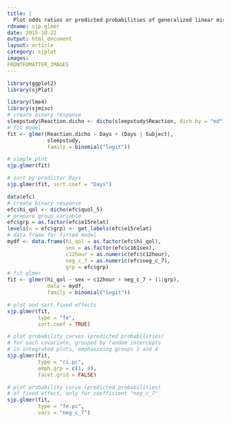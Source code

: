 ```yaml
---
title: |
  Plot odds ratios or predicted probabilities of generalized linear mixed effects models
rdname: sjp.glmer
date: 2015-10-22
output: html_document
layout: article
category: sjplot
images:
FRONTFOMATTER_IMAGES
---
```


```r
library(ggplot2)
library(sjPlot)
```

```r

library(lme4)
library(sjmisc)
# create binary response
sleepstudy$Reaction.dicho <- dicho(sleepstudy$Reaction, dich.by = "md")
# fit model
fit <- glmer(Reaction.dicho ~ Days + (Days | Subject),
             sleepstudy,
             family = binomial("logit"))

# simple plot
sjp.glmer(fit)

# sort by predictor Days
sjp.glmer(fit, sort.coef = "Days")

data(efc)
# create binary response
efc$hi_qol <- dicho(efc$quol_5)
# prepare group variable
efc$grp = as.factor(efc$e15relat)
levels(x = efc$grp) <- get_labels(efc$e15relat)
# data frame for fitted model
mydf <- data.frame(hi_qol = as.factor(efc$hi_qol),
                   sex = as.factor(efc$c161sex),
                   c12hour = as.numeric(efc$c12hour),
                   neg_c_7 = as.numeric(efc$neg_c_7),
                   grp = efc$grp)
# fit glmer
fit <- glmer(hi_qol ~ sex + c12hour + neg_c_7 + (1|grp),
             data = mydf,
             family = binomial("logit"))

# plot and sort fixed effects
sjp.glmer(fit,
          type = "fe",
          sort.coef = TRUE)

# plot probability curves (predicted probabilities)
# for each covariate, grouped by random intercepts
# in integrated plots, emphasizing groups 1 and 4
sjp.glmer(fit,
          type = "ri.pc",
          emph.grp = c(1, 4),
          facet.grid = FALSE)

# plot probability curve (predicted probabilities)
# of fixed effect, only for coefficient "neg_c_7"
sjp.glmer(fit,
          type = "fe.pc",
          vars = "neg_c_7")



```